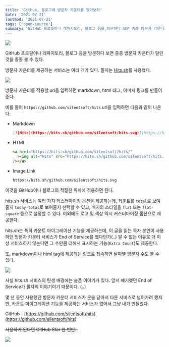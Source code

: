 ```yaml
---
title: 'GitHub, 블로그에 방문자 카운터를 달아보자'
date: '2021-07-21'
lastmod: '2021-07-21'
tags: ['open-source']
summary: 'GitHub 프로필이나 레파지토리, 블로그 등을 방문하다 보면 종종 방문자 카운터가 달린 것을 종종 볼 수 있다.'
---
```


![](/static/archives/192/hits-readme.png)

GitHub 프로필이나 레파지토리, 블로그 등을 방문하다 보면 종종 방문자 카운터가 달린 것을 종종 볼 수 있다.

방문자 카운터를 제공하는 서비스는 여러 개가 있다. 필자는 [Hits.sh](https://hits.sh)를 사용했다.

![](/static/archives/192/hits.sh.png)

방문자 카운터를 적용할 url을 입력하면 markdown, html 태그, 이미지 링크를 만들어준다.

예를 들어 `https://github.com/silentsoft/hits` url을 입력하면 다음과 같이 나온다.

- Markdown
  ```markdown
  [![Hits](https://hits.sh/github.com/silentsoft/hits.svg)](https://hits.sh/github.com/silentsoft/hits/)
  ```
- HTML
  ```html
  <a href="https://hits.sh/github.com/silentsoft/hits/"
    ><img alt="Hits" src="https://hits.sh/github.com/silentsoft/hits.svg"
  /></a>
  ```
- Image Link
  ```
  https://hits.sh/github.com/silentsoft/hits.svg
  ```

이것을 GitHub이나 블로그의 적절한 위치에 적용하면 된다.

hits.sh 서비스는 여러 가지 커스터마이징 옵션을 제공하는데, 카운트를 `total`로 보여줄지 `today-total`로 보여줄지 선택할 수 있고,
배지의 스타일을 `flat` 또는 `flat-square` 등으로 설정할 수 있다. 이외에도 로고 및 색상 역시 커스터마이징 옵션으로 제공한다.

hits.sh는 특히 카운트 마이그레이션 기능을 제공하는데,
이 글을 읽는 독자 본인이 사용하던 방문자 카운터 서비스가 End of Service를 했다던가(..) 알 수 없는 이유로 더 이상 서비스하지 않는다면 그 수만큼 더해서 표시하는 기능(`Extra Count`)도 제공한다.

또, markdown이나 html tag에 제공되는 링크로 접속하면 날짜별 방문자 수도 볼 수 있다.

![](/static/archives/192/hits-statistics.png)

사실 hits.sh 서비스의 탄생 배경에는 슬픈 이야기가 있다. 앞서 얘기했던 End of Service가 필자의 이야기이기 때문이다. (..)

몇 년 동안 사용했던 방문자 카운터 서비스가 문을 닫아서 다른 서비스로 넘어가려 했지만, 카운트 마이그레이션 기능을 제공하는 서비스가 없어서 그냥 내가 만들었다.

GitHub - [https://github.com/silentsoft/hits](https://github.com/silentsoft/hits)

~~사용하게 된다면 GitHub Star 한 번만..~~

![](/static/archives/192/popcorn.jpg)

